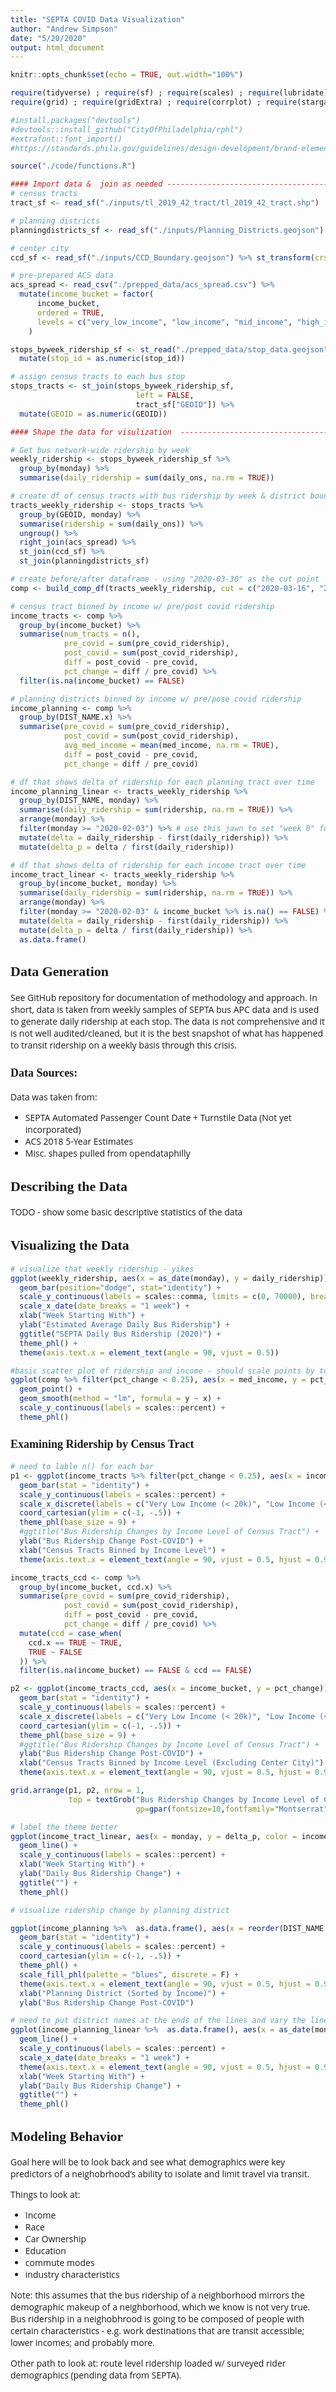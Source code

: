 ```yaml
---
title: "SEPTA COVID Data Visualization"
author: "Andrew Simpson"
date: "5/20/2020"
output: html_document
---
```

<style type="text/css">
body{ /* Normal  */
  font-family: "Open Sans";
  font-size: 14px;
  }
h1.title {
  font-family: "Montserrat";
  font-size: 36px;
  color: `{r} rphl::get_colors("light_blue")`;
}
h3.subtitle {
  font-family: "Montserrat";
  font-size: 28px;
  color: `rphl::get_colors("light_blue")`;
}
h1 { /* Header 1 */
  font-family: "Montserrat";
  font-size: 28px;
  
}
h2 { /* Header 2 */
  font-family: "Montserrat";
  font-size: 22px;
  
}
h3 { /* Header 3 */
  font-size: 18px;
  font-family: "Montserrat";
  
}
</style>

```r
knitr::opts_chunk$set(echo = TRUE, out.width="100%")

require(tidyverse) ; require(sf) ; require(scales) ; require(lubridate) ; require(rphl)
require(grid) ; require(gridExtra) ; require(corrplot) ; require(stargazer)

#install.packages("devtools")
#devtools::install_github("CityOfPhiladelphia/rphl")
#extrafont::font_import()
#https://standards.phila.gov/guidelines/design-development/brand-elements/typography/

source("./code/functions.R")

#### Import data &  join as needed ----------------------------------------- ####
# census tracts
tract_sf <- read_sf("./inputs/tl_2019_42_tract/tl_2019_42_tract.shp")

# planning districts
planningdistricts_sf <- read_sf("./inputs/Planning_Districts.geojson") %>% st_transform(crs = 4269)

# center city
ccd_sf <- read_sf("./inputs/CCD_Boundary.geojson") %>% st_transform(crs = 4269) %>% mutate(ccd = TRUE)

# pre-prepared ACS data
acs_spread <- read_csv("./prepped_data/acs_spread.csv") %>%
  mutate(income_bucket = factor(
      income_bucket, 
      ordered = TRUE,
      levels = c("very_low_income", "low_income", "mid_income", "high_income", "very_high_income"))
    )

stops_byweek_ridership_sf <- st_read("./prepped_data/stop_data.geojson") %>% 
  mutate(stop_id = as.numeric(stop_id))

# assign census tracts to each bus stop
stops_tracts <- st_join(stops_byweek_ridership_sf,
                            left = FALSE,
                            tract_sf["GEOID"]) %>%
  mutate(GEOID = as.numeric(GEOID)) 

#### Shape the data for visulization  ------------------------------------- ####

# Get bus network-wide ridership by week
weekly_ridership <- stops_byweek_ridership_sf %>%
  group_by(monday) %>%
  summarise(daily_ridership = sum(daily_ons, na.rm = TRUE))

# create df of census tracts with bus ridership by week & district boundaries (ccd, planning)
tracts_weekly_ridership <- stops_tracts %>%
  group_by(GEOID, monday) %>%
  summarise(ridership = sum(daily_ons)) %>%
  ungroup() %>% 
  right_join(acs_spread) %>%
  st_join(ccd_sf) %>% 
  st_join(planningdistricts_sf) 

# create before/after dataframe - using "2020-03-30" as the cut point
comp <- build_comp_df(tracts_weekly_ridership, cut = c("2020-03-16", "2020-03-30")) %>% as.data.frame()

# census tract binned by income w/ pre/post covid ridership
income_tracts <- comp %>%
  group_by(income_bucket) %>%
  summarise(num_tracts = n(),
            pre_covid = sum(pre_covid_ridership),
            post_covid = sum(post_covid_ridership),
            diff = post_covid - pre_covid,
            pct_change = diff / pre_covid) %>%
  filter(is.na(income_bucket) == FALSE)

# planning districts binned by income w/ pre/pose covid ridership
income_planning <- comp %>%
  group_by(DIST_NAME.x) %>%
  summarise(pre_covid = sum(pre_covid_ridership),
            post_covid = sum(post_covid_ridership),
            avg_med_income = mean(med_income, na.rm = TRUE),
            diff = post_covid - pre_covid,
            pct_change = diff / pre_covid)

# df that shows delta of ridership for each planning tract over time 
income_planning_linear <- tracts_weekly_ridership %>%
  group_by(DIST_NAME, monday) %>%
  summarise(daily_ridership = sum(ridership, na.rm = TRUE)) %>%
  arrange(monday) %>%
  filter(monday >= "2020-02-03") %>% # use this jawn to set "week 0" for the delta calculation
  mutate(delta = daily_ridership - first(daily_ridership)) %>% 
  mutate(delta_p = delta / first(daily_ridership))

# df that shows delta of ridership for each income tract over time
income_tract_linear <- tracts_weekly_ridership %>%
  group_by(income_bucket, monday) %>%
  summarise(daily_ridership = sum(ridership, na.rm = TRUE)) %>%
  arrange(monday) %>%
  filter(monday >= "2020-02-03" & income_bucket %>% is.na() == FALSE) %>% # use this jawn to set "week 0" for the delta calculation
  mutate(delta = daily_ridership - first(daily_ridership)) %>% 
  mutate(delta_p = delta / first(daily_ridership)) %>% 
  as.data.frame()

```

## Data Generation
See GitHub repository for documentation of methodology and approach. In short, data is taken from weekly samples of SEPTA bus APC data and is used to generate daily ridership at each stop. The data is not comprehensive and it is not well audited/cleaned, but it is the best snapshot of what has happened to transit ridership on a weekly basis through this crisis. 

### Data Sources:
Data was taken from: 

- SEPTA Automated Passenger Count Date + Turnstile Data (Not yet incorporated)
- ACS 2018 5-Year Estimates
- Misc. shapes pulled from opendataphilly

## Describing the Data
TODO - show some basic descriptive statistics of the data

## Visualizing the Data

```r
# visualize that weekly ridership - yikes
ggplot(weekly_ridership, aes(x = as_date(monday), y = daily_ridership)) +
  geom_bar(position="dodge", stat="identity") + 
  scale_y_continuous(labels = scales::comma, limits = c(0, 70000), breaks = seq(0, 70000, by=10000)) +
  scale_x_date(date_breaks = "1 week") + 
  xlab("Week Starting With") + 
  ylab("Estimated Average Daily Bus Ridership") + 
  ggtitle("SEPTA Daily Bus Ridership (2020)") + 
  theme_phl() + 
  theme(axis.text.x = element_text(angle = 90, vjust = 0.5))

#basic scatter plot of ridership and income - should scale points by total ridership?
ggplot(comp %>% filter(pct_change < 0.25), aes(x = med_income, y = pct_change)) +
  geom_point() +
  geom_smooth(method = "lm", formula = y ~ x) +
  scale_y_continuous(labels = scales::percent) + 
  theme_phl()
```

### Examining Ridership by Census Tract

```r
# need to lable n() for each bar
p1 <- ggplot(income_tracts %>% filter(pct_change < 0.25), aes(x = income_bucket, y = pct_change)) +
  geom_bar(stat = "identity") +
  scale_y_continuous(labels = scales::percent) + 
  scale_x_discrete(labels = c("Very Low Income (< 20k)", "Low Income (<35k)", "Med Income (<50k)", "High Income (<100k)", "Very High (>100k)")) +
  coord_cartesian(ylim = c(-1, -.5)) +
  theme_phl(base_size = 9) +
  #ggtitle("Bus Ridership Changes by Income Level of Census Tract") +
  ylab("Bus Ridership Change Post-COVID") + 
  xlab("Census Tracts Binned by Income Level") + 
  theme(axis.text.x = element_text(angle = 90, vjust = 0.5, hjust = 0.95))

income_tracts_ccd <- comp %>%
  group_by(income_bucket, ccd.x) %>%
  summarise(pre_covid = sum(pre_covid_ridership),
            post_covid = sum(post_covid_ridership),
            diff = post_covid - pre_covid,
            pct_change = diff / pre_covid) %>%
  mutate(ccd = case_when(
    ccd.x == TRUE ~ TRUE,
    TRUE ~ FALSE
  )) %>%
  filter(is.na(income_bucket) == FALSE & ccd == FALSE)

p2 <- ggplot(income_tracts_ccd, aes(x = income_bucket, y = pct_change)) +
  geom_bar(stat = "identity") +
  scale_y_continuous(labels = scales::percent) + 
  scale_x_discrete(labels = c("Very Low Income (< 20k)", "Low Income (<35k)", "Med Income (<50k)", "High Income   (<100k)", "Very High (>100k)")) + 
  coord_cartesian(ylim = c(-1, -.5)) +
  theme_phl(base_size = 9) +
  #ggtitle("Bus Ridership Changes by Income Level of Census Tract") +
  ylab("Bus Ridership Change Post-COVID") + 
  xlab("Census Tracts Binned by Income Level (Excluding Center City)") + 
  theme(axis.text.x = element_text(angle = 90, vjust = 0.5, hjust = 0.95))

grid.arrange(p1, p2, nrow = 1,
             top = textGrob("Bus Ridership Changes by Income Level of Census Tract", 
                            gp=gpar(fontsize=10,fontfamily="Montserrat")))
```

``` r
# label the theme better
ggplot(income_tract_linear, aes(x = monday, y = delta_p, color = income_bucket)) +
  geom_line() +
  scale_y_continuous(labels = scales::percent) + 
  xlab("Week Starting With") + 
  ylab("Daily Bus Ridership Change") + 
  ggtitle("") + 
  theme_phl()
```

``` r
# visualize ridership change by planning district

ggplot(income_planning %>%  as.data.frame(), aes(x = reorder(DIST_NAME.x, avg_med_income), y = pct_change, fill = avg_med_income)) +
  geom_bar(stat = "identity") +
  scale_y_continuous(labels = scales::percent) + 
  coord_cartesian(ylim = c(-1, -.5)) + 
  theme_phl() + 
  scale_fill_phl(palette = "blues", discrete = F) +
  theme(axis.text.x = element_text(angle = 90, vjust = 0.5, hjust = 0.95)) +
  xlab("Planning District (Sorted by Income)") +
  ylab("Bus Ridership Change Post-COVID")

# need to put district names at the ends of the lines and vary the lines more to make it useful
ggplot(income_planning_linear %>%  as.data.frame(), aes(x = as_date(monday), y = delta_p, color = DIST_NAME)) +
  geom_line() +
  scale_y_continuous(labels = scales::percent) + 
  scale_x_date(date_breaks = "1 week") + 
  theme(axis.text.x = element_text(angle = 90, vjust = 0.5, hjust = 0.95)) +
  xlab("Week Starting With") + 
  ylab("Daily Bus Ridership Change") + 
  ggtitle("") + 
  theme_phl()
```

## Modeling Behavior
Goal here will be to look back and see what demographics were key predictors of a neighobrhood's ability to isolate and limit travel via transit. 

Things to look at:

- Income
- Race
- Car Ownership
- Education
- commute modes
- industry characteristics

Note: this assumes that the bus ridership of a neighborhood mirrors the demographic makeup of a neighborhood, which we know is not very true. Bus ridership in a neighobhrood is going to be composed of people with certain characteristics - e.g. work destinations that are transit accessible; lower incomes; and probably more.

Other path to look at: route level ridership loaded w/ surveyed rider demographics (pending data from SEPTA). 

